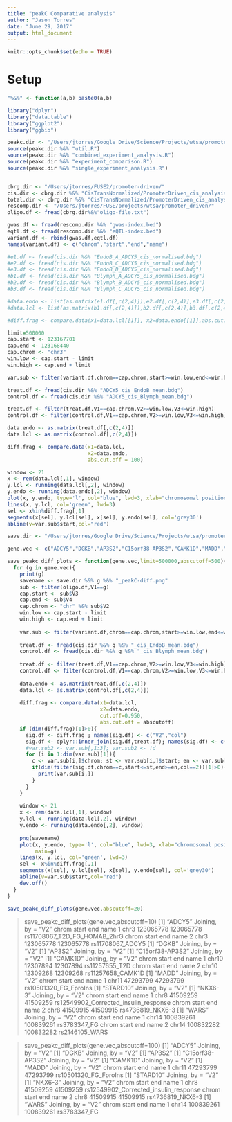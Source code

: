 ```yaml
---
title: "peakC Comparative analysis"
author: "Jason Torres"
date: "June 29, 2017"
output: html_document
---
```


```r
knitr::opts_chunk$set(echo = TRUE)
```

# Setup 

```r

"%&%" <- function(a,b) paste0(a,b)

library("dplyr")
library("data.table")
library("ggplot2")
library("ggbio")

peakc.dir <- "/Users/jtorres/Google Drive/Science/Projects/wtsa/promoter_driven/peakC/"
source(peakc.dir %&% "util.R")
source(peakc.dir %&% "combined_experiment_analysis.R")
source(peakc.dir %&% "experiment_comparison.R")
source(peakc.dir %&% "single_experiment_analysis.R")


cbrg.dir <- "/Users/jtorres/FUSE2/promoter-driven/"
cis.dir <- cbrg.dir %&% "CisTransNormalized/PromoterDriven_cis_analysis/Cis_analysis/"
total.dir <- cbrg.dir %&% "CisTransNormalized/PromoterDriven_cis_analysis/Total_analysis/"
rescomp.dir <- "/Users/jtorres/FUSE/projects/wtsa/promoter_driven/"
oligo.df <- fread(cbrg.dir%&%"oligo-file.txt")

```

```r
gwas.df <- fread(rescomp.dir %&% "gwas-index.bed")
eqtl.df <- fread(rescomp.dir %&% "eQTL-index.bed")
variant.df <- rbind(gwas.df,eqtl.df)
names(variant.df) <- c("chrom","start","end","name")

```


```r
#e1.df <- fread(cis.dir %&% "EndoB_A_ADCY5_cis_normalised.bdg")
#e2.df <- fread(cis.dir %&% "EndoB_C_ADCY5_cis_normalised.bdg")
#e3.df <- fread(cis.dir %&% "EndoB_D_ADCY5_cis_normalised.bdg")
#b1.df <- fread(cis.dir %&% "Blymph_A_ADCY5_cis_normalised.bdg")
#b2.df <- fread(cis.dir %&% "Blymph_B_ADCY5_cis_normalised.bdg")
#b3.df <- fread(cis.dir %&% "Blymph_C_ADCY5_cis_normalised.bdg")

#data.endo <- list(as.matrix(e1.df[,c(2,4)]),e2.df[,c(2,4)],e3.df[,c(2,4)])
#data.lcl <- list(as.matrix(b1.df[,c(2,4)]),b2.df[,c(2,4)],b3.df[,c(2,4)])

#diff.frag <- compare.data(x1=data.lcl[[1]], x2=data.endo[[1]],abs.cut.off = 100)


```

```r

limit=500000
cap.start <- 123167701
cap.end <- 123168440
cap.chrom <- "chr3"
win.low <- cap.start - limit 
win.high <- cap.end + limit 

var.sub <- filter(variant.df,chrom==cap.chrom,start>=win.low,end<=win.high)

treat.df <- fread(cis.dir %&% "ADCY5_cis_EndoB_mean.bdg")
control.df <- fread(cis.dir %&% "ADCY5_cis_Blymph_mean.bdg")

treat.df <- filter(treat.df,V1==cap.chrom,V2>=win.low,V3<=win.high)
control.df <- filter(control.df,V1==cap.chrom,V2>=win.low,V3<=win.high)

data.endo <- as.matrix(treat.df[,c(2,4)])
data.lcl <- as.matrix(control.df[,c(2,4)])

diff.frag <- compare.data(x1=data.lcl,
                          x2=data.endo,
                          abs.cut.off = 100)

window <- 21
x <- rem(data.lcl[,1], window)
y.lcl <- running(data.lcl[,2], window)
y.endo <- running(data.endo[,2], window)
plot(x, y.endo, type='l', col="blue", lwd=3, xlab="chromosomal position", ylab="Capture-C signal")
lines(x, y.lcl, col='green', lwd=3)
sel <- x%in%diff.frag[,1]
segments(x[sel], y.lcl[sel], x[sel], y.endo[sel], col='grey30')
abline(v=var.sub$start,col="red")

```


```r
save.dir <- "/Users/jtorres/Google Drive/Science/Projects/wtsa/promoter_driven/cis_normalized/figures/"

gene.vec <- c("ADCY5","DGKB","AP3S2","C15orf38-AP3S2","CAMK1D","MADD","STARD10","NKX6-3","WARS")

save_peakc_diff_plots <- function(gene.vec,limit=500000,abscutoff=500){
  for (g in gene.vec){
    print(g)
    savename <- save.dir %&% g %&% "_peakC-diff.png"
    sub <- filter(oligo.df,V1==g)
    cap.start <- sub$V3
    cap.end <- sub$V4
    cap.chrom <- "chr" %&% sub$V2
    win.low <- cap.start - limit 
    win.high <- cap.end + limit 
    
    var.sub <- filter(variant.df,chrom==cap.chrom,start>=win.low,end<=win.high)
    
    treat.df <- fread(cis.dir %&% g %&% "_cis_EndoB_mean.bdg")
    control.df <- fread(cis.dir %&% g %&% "_cis_Blymph_mean.bdg")
    
    treat.df <- filter(treat.df,V1==cap.chrom,V2>=win.low,V3<=win.high)
    control.df <- filter(control.df,V1==cap.chrom,V2>=win.low,V3<=win.high)
    
    data.endo <- as.matrix(treat.df[,c(2,4)])
    data.lcl <- as.matrix(control.df[,c(2,4)])
    
    diff.frag <- compare.data(x1=data.lcl,
                              x2=data.endo,
                              cut.off=0.950,
                              abs.cut.off = abscutoff)
    if (dim(diff.frag)[1]>0){
      sig.df <- diff.frag ; names(sig.df) <- c("V2","col")
      sig.df <- dplyr::inner_join(sig.df,treat.df); names(sig.df) <- c("start","col","chrom","end","signal")
      #var.sub2 <- var.sub[,1:3]; var.sub2 <- !d
      for (i in 1:dim(var.sub)[1]){
        c <- var.sub[i,]$chrom; st <- var.sub[i,]$start; en <- var.sub[i,]$end;
        if(dim(filter(sig.df,chrom==c,start<=st,end>=en,col==2))[1]>0){
          print(var.sub[i,])
        }
      }
    } 
    
    window <- 21
    x <- rem(data.lcl[,1], window)
    y.lcl <- running(data.lcl[,2], window)
    y.endo <- running(data.endo[,2], window)
    
    png(savename)
    plot(x, y.endo, type='l', col="blue", lwd=3, xlab="chromosomal position", ylab="Capture-C signal",
         main=g)
    lines(x, y.lcl, col='green', lwd=3)
    sel <- x%in%diff.frag[,1]
    segments(x[sel], y.lcl[sel], x[sel], y.endo[sel], col='grey30')
    abline(v=var.sub$start,col="red")
    dev.off()
  }
}

save_peakc_diff_plots(gene.vec,abscutoff=20)

```




> save_peakc_diff_plots(gene.vec,abscutoff=10)
[1] "ADCY5"
Joining, by = "V2"
  chrom     start       end                         name
1  chr3 123065778 123065778 rs11708067_T2D_FG_HOMAB_2hrG
  chrom     start       end             name
2  chr3 123065778 123065778 rs11708067_ADCY5
[1] "DGKB"
Joining, by = "V2"
[1] "AP3S2"
Joining, by = "V2"
[1] "C15orf38-AP3S2"
Joining, by = "V2"
[1] "CAMK1D"
Joining, by = "V2"
  chrom    start      end           name
1 chr10 12307894 12307894 rs11257655_T2D
  chrom    start      end              name
2 chr10 12309268 12309268 rs11257658_CAMK1D
[1] "MADD"
Joining, by = "V2"
  chrom    start      end                  name
1 chr11 47293799 47293799 rs10501320_FG_FproIns
[1] "STARD10"
Joining, by = "V2"
[1] "NKX6-3"
Joining, by = "V2"
  chrom    start      end                                  name
1  chr8 41509259 41509259 rs12549902_Corrected_insulin_response
  chrom    start      end             name
2  chr8 41509915 41509915 rs4736819_NKX6-3
[1] "WARS"
Joining, by = "V2"
  chrom     start       end         name
1 chr14 100839261 100839261 rs3783347_FG
  chrom     start       end           name
2 chr14 100832282 100832282 rs2146105_WARS



> save_peakc_diff_plots(gene.vec,abscutoff=100)
[1] "ADCY5"
Joining, by = "V2"
[1] "DGKB"
Joining, by = "V2"
[1] "AP3S2"
[1] "C15orf38-AP3S2"
Joining, by = "V2"
[1] "CAMK1D"
Joining, by = "V2"
[1] "MADD"
Joining, by = "V2"
  chrom    start      end                  name
1 chr11 47293799 47293799 rs10501320_FG_FproIns
[1] "STARD10"
Joining, by = "V2"
[1] "NKX6-3"
Joining, by = "V2"
  chrom    start      end                                  name
1  chr8 41509259 41509259 rs12549902_Corrected_insulin_response
  chrom    start      end             name
2  chr8 41509915 41509915 rs4736819_NKX6-3
[1] "WARS"
Joining, by = "V2"
  chrom     start       end         name
1 chr14 100839261 100839261 rs3783347_FG